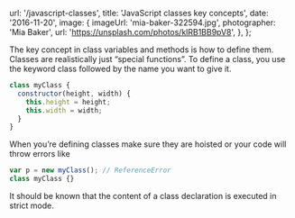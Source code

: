 
  url: '/javascript-classes',
  title: 'JavaScript classes key concepts',
  date: '2016-11-20',
  image: {
    imageUrl: 'mia-baker-322594.jpg',
    photographer: 'Mia Baker',
    url: 'https://unsplash.com/photos/klRB1BB9pV8',
  },
};


The key concept in class variables and methods is how to define them. Classes
are realistically just “special functions”. To define a class, you use the
keyword class followed by the name you want to give it.

```javascript
class myClass {
  constructor(height, width) {
    this.height = height;
    this.width = width;
  }
}
```

When you’re defining classes make sure they are hoisted or your code will throw
errors like

```javascript
var p = new myClass(); // ReferenceError
class myClass {}
```

It should be known that the content of a class declaration is executed in strict
mode.


